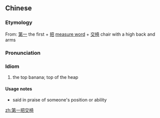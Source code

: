 ==Chinese==
{{zh-forms|type=212}}

===Etymology===
From: [[第一]] the first + [[把]] [[measure word]] + [[交椅]] chair with a high back and arms

===Pronunciation===
{{zh-pron
|m=dì一 bǎ jiāoyǐ
|cat=id
}}

===Idiom===
{{zh-idiom}}

# the top banana; top of the heap

====Usage notes====
* said in praise of someone's position or ability

[[zh:第一把交椅]]